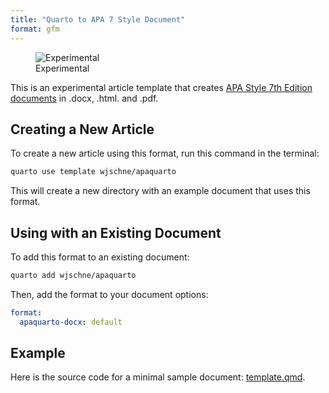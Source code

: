 ```yaml
---
title: "Quarto to APA 7 Style Document"
format: gfm
---
```


![Experimental](lifecycle-experimental.svg)



This is an experimental article template that creates [APA Style 7th Edition documents](https://apastyle.apa.org/) in .docx, .html. and .pdf.



## Creating a New Article

To create a new article using this format, run this command in the terminal:


```bash
quarto use template wjschne/apaquarto
```

This will create a new directory with an example document that uses this format.

## Using with an Existing Document

To add this format to an existing document:

```bash
quarto add wjschne/apaquarto
```

Then, add the format to your document options:

```yaml
format:
  apaquarto-docx: default
```    

## Example

Here is the source code for a minimal sample document: [template.qmd](template.qmd).

